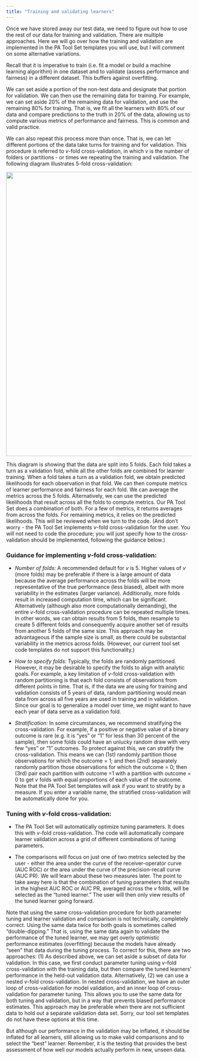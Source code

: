 ```yaml
---
title: "Training and validating learners"
---
```


Once we have stored away our test data, we need to figure out how to use the rest of our data for training and validation. There are multiple approaches. Here we will go over how the training and validation are implemented in the PA Tool Set templates you will use, but I will comment on some alternative variations.

Recall that it is imperative to train (i.e. fit a model or build a machine learning algorithm) in one dataset and to validate (assess performance and fairness) in a different dataset. This buffers against overfitting.

We can set aside a portion of the non-test data and designate that portion for validation. We can then use the remaining data for training. For example, we can set aside 20% of the remaining data for validation, and use the remaining 80% for training. That is, we fit all the learners with 80% of our data and compare predictions to the truth in 20% of the data, allowing us to compute various metrics of performance and fairness. This is common and valid practice.

We can also repeat this process more than once. That is, we can let different portions of the data take turns for training and for validation. This procedure is referred to $v$-fold cross-validation, in which $v$ is the number of folders or partitions - or times we repeating the training and validation. The following diagram illustrates 5-fold cross-validation:

![](images/CVdiagram.png){fig-align="center" width="8in"}

This diagram is showing that the data are split into 5 folds. Each fold takes a turn as a validation fold, while all the other folds are combined for learner training. When a fold takes a turn as a validation fold, we obtain predicted likelihoods for each observation in that fold. We can then compute metrics of learner performance and fairness for each fold. We can average the metrics across the 5 folds. Alternatively, we can use the predicted likelihoods that result across all the folds to compute metrics. Our PA Tool Set does a combination of both. For a few of metrics, it returns averages from across the folds. For remaining metrics, it relies on the predicted likelihoods. This will be reviewed when we turn to the code. (And don't worry - the PA Tool Set implements $v$-fold cross-validation for the user. You will not need to code the procedure; you will just specify how to the cross-validation should be implemented, following the guidance below.)

### **Guidance for implementing** $v$**-fold cross-validation:**

-   *Number of folds:* A recommended default for $v$ is 5. Higher values of $v$ (more folds) may be preferable if there is a large amount of data because the average performance across the folds will be more representative of the true performance (less biased), albeit with more variability in the estimates (larger variance). Additionally, more folds result in increased computation time, which can be significant. Alternatively (although also more computationally demanding), the entire $v$-fold cross-validation procedure can be repeated multiple times. In other words, we can obtain results from 5 folds, then resample to create 5 different folds and consequently acquire another set of results from another 5 folds of the same size. This approach may be advantageous if the sample size is small, as there could be substantial variability in the metrics across folds. (However, our current tool set code templates do not support this functionality.)

-   *How to specify folds:* Typically, the folds are randomly partitioned. However, it may be desirable to specify the folds to align with analytic goals. For example, a key limitation of $v$-fold cross-validation with random partitioning is that each fold consists of observations from different points in time. That is, if the data we are using for training and validation consists of 5 years of data, random partitioning would mean data from across all five years are used in training and in validation. Since our goal is to generalize a model over time, we might want to have each year of data serve as a validation fold.

-   *Stratification:* In some circumstances, we recommend stratifying the cross-validation. For example, if a positive or negative value of a binary outcome is rare (e.g. it is "yes" or "1" for less than 30 percent of the sample), then some folds could have an unlucky random draw with very few "yes" or "1" outcomes. To protect against this, we can stratify the cross-validation. This means we can (1st) randomly partition those observations for which the outcome = 1; and then (2nd) separately randomly partition those observations for which the outcome = 0; then (3rd) pair each partition with outcome =1 with a partition with outcome = 0 to get $v$ folds with equal proportions of each value of the outcome. Note that the PA Tool Set templates will ask if you want to stratify by a measure. If you enter a variable name, the stratified cross-validation will be automatically done for you.

### **Tuning with** $v$**-fold cross-validation:**

-   The PA Tool Set will automatically optimize tuning parameters. It does this with $v$-fold cross-validation. The code will automatically compare learner validation across a grid of different combinations of tuning parameters.

-   The comparisons will focus on just one of two metrics selected by the user - either the area under the curve of the receiver-operator curve (AUC ROC) or the area under the curve of the precision-recall curve (AUC PR). We will learn about these two measures later. The point to take away here is that the combination of tuning parameters that results in the highest AUC ROC or AUC PR, averaged across the $v$ folds, will be selected as the "tuned learner." The user will then only view results of the tuned learner going forward.

Note that using the same cross-validation procedure for both parameter tuning and learner validation and comparison is not technically, completely correct. Using the same data twice for both goals is sometimes called "double-dipping." That is, using the same data again to validate the performance of the tuned learner, we may get overly optimistic performance estimates (overfitting) because the models have already "seen" that data during the tuning process. To correct for this, there are two approaches: (1) As described above, we can set aside a subset of data for validation. In this case, we first conduct parameter tuning using $v$-fold cross-validation with the training data, but then compare the tuned learners' performance in the held-out validation data. Alternatively, (2) we can use a nested $v$-fold cross-validation. In nested cross-validation, we have an outer loop of cross-validation for model validation, and an inner loop of cross-validation for parameter tuning. This allows you to use the same data for both tuning and validation, but in a way that prevents biased performance estimates. This approach may be preferable when there are not sufficient data to hold out a separate validation data set. Sorry, our tool set templates do not have these options at this time.

But although our performance in the validation may be inflated, it should be inflated for all learners, still allowing us to make valid comparisons and to select the "best" learner. Remember, it is the testing that provides the best assessment of how well our models actually perform in new, unseen data.
